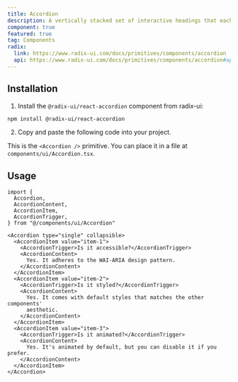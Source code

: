 ```yaml
---
title: Accordion
description: A vertically stacked set of interactive headings that each reveal an associated section of content.
component: true
featured: true
tag: Components
radix:
  link: https://www.radix-ui.com/docs/primitives/components/accordion
  api: https://www.radix-ui.com/docs/primitives/components/accordion#api-reference
---
```


<ComponentExample src="src/components/examples/AccordionDemo.tsx">
  <AccordionDemo />
</ComponentExample>

## Installation

1. Install the `@radix-ui/react-accordion` component from radix-ui:

```bash
npm install @radix-ui/react-accordion
```

2. Copy and paste the following code into your project.

<ComponentSource src="src/components/ui/Accordion.tsx" />

<Alert variant="outline">

This is the `<Accordion />` primitive. You can place it in a file at `components/ui/Accordion.tsx`.

</Alert>

## Usage

```tsx
import {
  Accordion,
  AccordionContent,
  AccordionItem,
  AccordionTrigger,
} from "@/components/ui/Accordion"
```

```tsx
<Accordion type="single" collapsible>
  <AccordionItem value="item-1">
    <AccordionTrigger>Is it accessible?</AccordionTrigger>
    <AccordionContent>
      Yes. It adheres to the WAI-ARIA design pattern.
    </AccordionContent>
  </AccordionItem>
  <AccordionItem value="item-2">
    <AccordionTrigger>Is it styled?</AccordionTrigger>
    <AccordionContent>
      Yes. It comes with default styles that matches the other components'
      aesthetic.
    </AccordionContent>
  </AccordionItem>
  <AccordionItem value="item-3">
    <AccordionTrigger>Is it animated?</AccordionTrigger>
    <AccordionContent>
      Yes. It's animated by default, but you can disable it if you prefer.
    </AccordionContent>
  </AccordionItem>
</Accordion>
```
